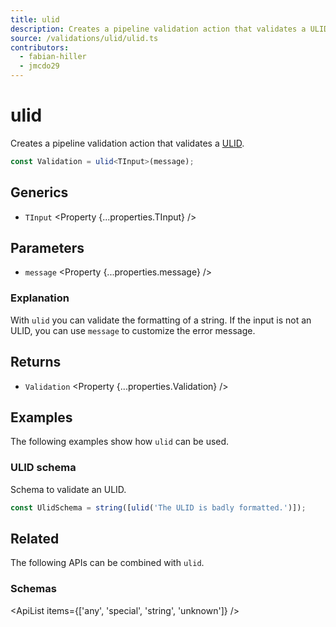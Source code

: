 ```yaml
---
title: ulid
description: Creates a pipeline validation action that validates a ULID.
source: /validations/ulid/ulid.ts
contributors:
  - fabian-hiller
  - jmcdo29
---
```



# ulid

Creates a pipeline validation action that validates a [ULID](https://github.com/ulid/spec).

```ts
const Validation = ulid<TInput>(message);
```

## Generics

- `TInput` <Property {...properties.TInput} />

## Parameters

- `message` <Property {...properties.message} />

### Explanation

With `ulid` you can validate the formatting of a string. If the input is not an ULID, you can use `message` to customize the error message.

## Returns

- `Validation` <Property {...properties.Validation} />

## Examples

The following examples show how `ulid` can be used.

### ULID schema

Schema to validate an ULID.

```ts
const UlidSchema = string([ulid('The ULID is badly formatted.')]);
```

## Related

The following APIs can be combined with `ulid`.

### Schemas

<ApiList items={['any', 'special', 'string', 'unknown']} />

